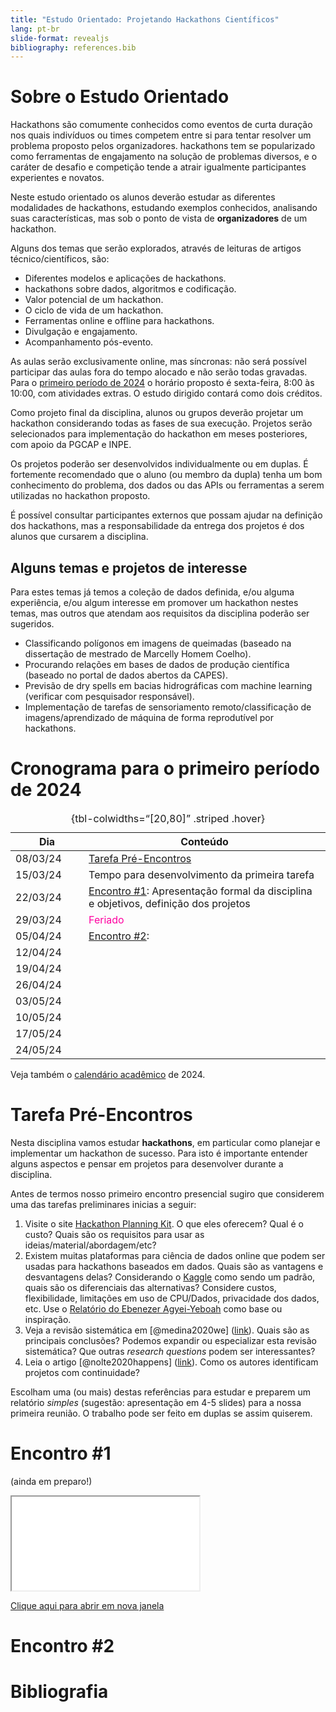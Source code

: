 ```yaml
---
title: "Estudo Orientado: Projetando Hackathons Científicos"
lang: pt-br
slide-format: revealjs
bibliography: references.bib
---
```


# Sobre o Estudo Orientado

Hackathons são comumente conhecidos como eventos de curta duração nos quais indivíduos ou times competem entre si para tentar resolver um problema proposto pelos organizadores. hackathons tem se popularizado como ferramentas de engajamento na solução de problemas diversos, e o caráter de desafio e competição tende a atrair igualmente participantes experientes e novatos.

Neste estudo orientado os alunos deverão estudar as diferentes modalidades de hackathons, estudando exemplos conhecidos, analisando suas características, mas sob o ponto de vista de **organizadores** de um hackathon.

Alguns dos temas que serão explorados, através de leituras de artigos técnico/científicos, são:

-   Diferentes modelos e aplicações de hackathons.
-   hackathons sobre dados, algoritmos e codificação.
-   Valor potencial de um hackathon.
-   O ciclo de vida de um hackathon.
-   Ferramentas online e offline para hackathons.
-   Divulgação e engajamento.
-   Acompanhamento pós-evento.

As aulas serão exclusivamente online, mas síncronas: não será possível participar das aulas fora do tempo alocado e não serão todas gravadas. Para o [primeiro período de 2024](https://www.gov.br/inpe/pt-br/area-conhecimento/posgraduacao/calendario-academico) o horário proposto é sexta-feira, 8:00 às 10:00, com atividades extras. O estudo dirigido contará como dois créditos.

Como projeto final da disciplina, alunos ou grupos deverão projetar um hackathon considerando todas as fases de sua execução. Projetos serão selecionados para implementação do hackathon em meses posteriores, com apoio da PGCAP e INPE.

Os projetos poderão ser desenvolvidos individualmente ou em duplas. É fortemente recomendado que o aluno (ou membro da dupla) tenha um bom conhecimento do problema, dos dados ou das APIs ou ferramentas a serem utilizadas no hackathon proposto.

É possível consultar participantes externos que possam ajudar na definição dos hackathons, mas a responsabilidade da entrega dos projetos é dos alunos que cursarem a disciplina.

## Alguns temas e projetos de interesse

Para estes temas já temos a coleção de dados definida, e/ou alguma experiência, e/ou algum interesse em promover um hackathon nestes temas, mas outros que atendam aos requisitos da disciplina poderão ser sugeridos.

-   Classificando polígonos em imagens de queimadas (baseado na dissertação de mestrado de Marcelly Homem Coelho).
-   Procurando relações em bases de dados de produção científica (baseado no portal de dados abertos da CAPES).
-   Previsão de dry spells em bacias hidrográficas com machine learning (verificar com pesquisador responsável).
-   Implementação de tarefas de sensoriamento remoto/classificação de imagens/aprendizado de máquina de forma reprodutível por hackathons.

# Cronograma para o primeiro período de 2024

| Dia      | Conteúdo                                                                             |
|-----------------|-------------------------------------------------------|
| 08/03/24 | [Tarefa Pré-Encontros]                                                               |
| 15/03/24 | Tempo para desenvolvimento da primeira tarefa                                        |
| 22/03/24 | [Encontro #1]: Apresentação formal da disciplina e objetivos, definição dos projetos |
| 29/03/24 | [Feriado]{style="color:#ff00A0"}                                                     |
| 05/04/24 | [Encontro #2]:                                                                       |
| 12/04/24 |                                                                                      |
| 19/04/24 |                                                                                      |
| 26/04/24 |                                                                                      |
| 03/05/24 |                                                                                      |
| 10/05/24 |                                                                                      |
| 17/05/24 |                                                                                      |
| 24/05/24 |                                                                                      |

: {tbl-colwidths="\[20,80\]" .striped .hover}

Veja também o [calendário acadêmico](https://www.gov.br/inpe/pt-br/area-conhecimento/posgraduacao/calendario-academico) de 2024.

# Tarefa Pré-Encontros

Nesta disciplina vamos estudar **hackathons**, em particular como planejar e implementar um hackathon de sucesso. Para isto é importante entender alguns aspectos e pensar em projetos para desenvolver durante a disciplina.

Antes de termos nosso primeiro encontro presencial sugiro que considerem uma das tarefas preliminares inicias a seguir:

1.  Visite o site [Hackathon Planning Kit](https://hackathon-planning-kit.org/). O que eles oferecem? Qual é o custo? Quais são os requisitos para usar as ideias/material/abordagem/etc?
2.  Existem muitas plataformas para ciência de dados online que podem ser usadas para hackathons baseados em dados. Quais são as vantagens e desvantagens delas? Considerando o [Kaggle](https://www.kaggle.com/) como sendo um padrão, quais são os diferenciais das alternativas? Considere custos, flexibilidade, limitações em uso de CPU/Dados, privacidade dos dados, etc. Use o [Relatório do Ebenezer Agyei-Yeboah](Resources/RelatórioPCI.pdf) como base ou inspiração.
3.  Veja a revisão sistemática em [@medina2020we] ([link](Resources/Medina2020.pdf)). Quais são as principais conclusões? Podemos expandir ou especializar esta revisão sistemática? Que outras *research questions* podem ser interessantes?
4.  Leia o artigo [@nolte2020happens] ([link](Resources/Nolte2020.pdf)). Como os autores identificam projetos com continuidade?

Escolham uma (ou mais) destas referências para estudar e preparem um relatório *simples* (sugestão: apresentação em 4-5 slides) para a nossa primeira reunião. O trabalho pode ser feito em duplas se assim quiserem.

```{=html}
<!--
 Veja o video [Mini-curso: Bibliometria na prática com R e Bibliometrix](https://youtu.be/2XKsq_y9z_M)\] por Clayton Martins Pereira, que ensina como fazer uma análise bibliométrica a partir de palavras-chaves. 
 -->
```
# Encontro #1

(ainda em preparo!)

```{=html}
<iframe class="slide-deck" src="Hackathons-Aula01/"></iframe>
```
[Clique aqui para abrir em nova janela](Hackathons-Aula01/){target="_blank"}

# Encontro #2

# Bibliografia
